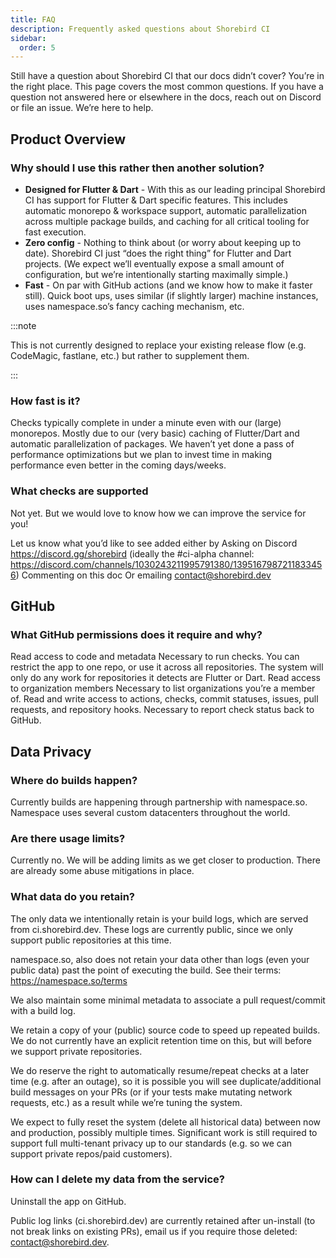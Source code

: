 ```yaml
---
title: FAQ
description: Frequently asked questions about Shorebird CI
sidebar:
  order: 5
---
```


Still have a question about Shorebird CI that our docs didn’t cover? You’re in
the right place. This page covers the most common questions. If you have a
question not answered here or elsewhere in the docs, reach out on Discord or
file an issue. We’re here to help.

## Product Overview

### Why should I use this rather then another solution?

- **Designed for Flutter & Dart** - With this as our leading principal Shorebird
  CI has support for Flutter & Dart specific features. This includes automatic
  monorepo & workspace support, automatic parallelization across multiple
  package builds, and caching for all critical tooling for fast execution.
- **Zero config** - Nothing to think about (or worry about keeping up to date).
  Shorebird CI just “does the right thing” for Flutter and Dart projects. (We
  expect we’ll eventually expose a small amount of configuration, but we’re
  intentionally starting maximally simple.)
- **Fast** - On par with GitHub actions (and we know how to make it faster
  still). Quick boot ups, uses similar (if slightly larger) machine instances,
  uses namespace.so’s fancy caching mechanism, etc.

:::note

This is not currently designed to replace your existing release flow (e.g.
CodeMagic, fastlane, etc.) but rather to supplement them.

:::

### How fast is it?

Checks typically complete in under a minute even with our (large) monorepos.
Mostly due to our (very basic) caching of Flutter/Dart and automatic
parallelization of packages. We haven’t yet done a pass of performance
optimizations but we plan to invest time in making performance even better in
the coming days/weeks.

### What checks are supported

Not yet. But we would love to know how we can improve the service for you!

Let us know what you’d like to see added either by Asking on Discord
https://discord.gg/shorebird (ideally the #ci-alpha channel:
https://discord.com/channels/1030243211995791380/1395167987211833456) Commenting
on this doc Or emailing contact@shorebird.dev

## GitHub

### What GitHub permissions does it require and why?

Read access to code and metadata Necessary to run checks. You can restrict the
app to one repo, or use it across all repositories. The system will only do any
work for repositories it detects are Flutter or Dart. Read access to
organization members Necessary to list organizations you’re a member of. Read
and write access to actions, checks, commit statuses, issues, pull requests, and
repository hooks. Necessary to report check status back to GitHub.

## Data Privacy

### Where do builds happen?

Currently builds are happening through partnership with namespace.so. Namespace
uses several custom datacenters throughout the world.

### Are there usage limits?

Currently no. We will be adding limits as we get closer to production. There are
already some abuse mitigations in place.

### What data do you retain?

The only data we intentionally retain is your build logs, which are served from
ci.shorebird.dev. These logs are currently public, since we only support public
repositories at this time.

namespace.so, also does not retain your data other than logs (even your public
data) past the point of executing the build. See their terms:
https://namespace.so/terms

We also maintain some minimal metadata to associate a pull request/commit with a
build log.

We retain a copy of your (public) source code to speed up repeated builds. We do
not currently have an explicit retention time on this, but will before we
support private repositories.

We do reserve the right to automatically resume/repeat checks at a later time
(e.g. after an outage), so it is possible you will see duplicate/additional
build messages on your PRs (or if your tests make mutating network requests,
etc.) as a result while we’re tuning the system.

We expect to fully reset the system (delete all historical data) between now and
production, possibly multiple times. Significant work is still required to
support full multi-tenant privacy up to our standards (e.g. so we can support
private repos/paid customers).

### How can I delete my data from the service?

Uninstall the app on GitHub.

Public log links (ci.shorebird.dev) are currently retained after un-install (to
not break links on existing PRs), email us if you require those deleted:
contact@shorebird.dev.
